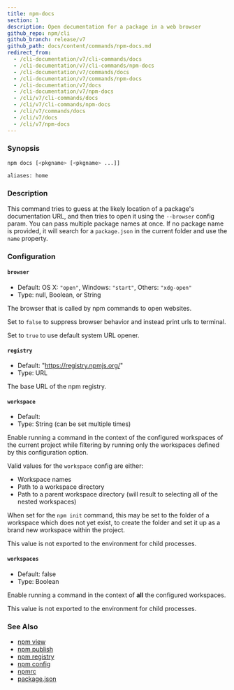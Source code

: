 ```yaml
---
title: npm-docs
section: 1
description: Open documentation for a package in a web browser
github_repo: npm/cli
github_branch: release/v7
github_path: docs/content/commands/npm-docs.md
redirect_from:
  - /cli-documentation/v7/cli-commands/docs
  - /cli-documentation/v7/cli-commands/npm-docs
  - /cli-documentation/v7/commands/docs
  - /cli-documentation/v7/commands/npm-docs
  - /cli-documentation/v7/docs
  - /cli-documentation/v7/npm-docs
  - /cli/v7/cli-commands/docs
  - /cli/v7/cli-commands/npm-docs
  - /cli/v7/commands/docs
  - /cli/v7/docs
  - /cli/v7/npm-docs
---
```


### Synopsis

```bash
npm docs [<pkgname> [<pkgname> ...]]

aliases: home
```

### Description

This command tries to guess at the likely location of a package's documentation URL, and then tries to open it using the `--browser` config param. You can pass multiple package names at once. If no package name is provided, it will search for a `package.json` in the current folder and use the `name` property.

### Configuration


#### `browser`

- Default: OS X: `"open"`, Windows: `"start"`, Others: `"xdg-open"`
- Type: null, Boolean, or String

The browser that is called by npm commands to open websites.

Set to `false` to suppress browser behavior and instead print urls to terminal.

Set to `true` to use default system URL opener.


#### `registry`

- Default: "https://registry.npmjs.org/"
- Type: URL

The base URL of the npm registry.


#### `workspace`

- Default:
- Type: String (can be set multiple times)

Enable running a command in the context of the configured workspaces of the current project while filtering by running only the workspaces defined by this configuration option.

Valid values for the `workspace` config are either:

- Workspace names
- Path to a workspace directory
- Path to a parent workspace directory (will result to selecting all of the nested workspaces)

When set for the `npm init` command, this may be set to the folder of a workspace which does not yet exist, to create the folder and set it up as a brand new workspace within the project.

This value is not exported to the environment for child processes.


#### `workspaces`

- Default: false
- Type: Boolean

Enable running a command in the context of **all** the configured workspaces.

This value is not exported to the environment for child processes.



### See Also

- [npm view](/cli/v7/commands/npm-view)
- [npm publish](/cli/v7/commands/npm-publish)
- [npm registry](/cli/v7/using-npm/registry)
- [npm config](/cli/v7/commands/npm-config)
- [npmrc](/cli/v7/configuring-npm/npmrc)
- [package.json](/cli/v7/configuring-npm/package-json)
